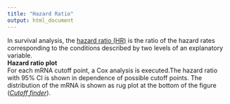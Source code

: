 ```yaml
---
title: "Hazard Ratio"
output: html_document
---
```


In survival analysis, the [hazard ratio (HR)](http://en.wikipedia.org/wiki/Hazard_ratio) is the ratio of the hazard rates corresponding to the conditions described by two levels of an explanatory variable.   
**Hazard ratio plot**  
For each mRNA cutoff point, a Cox analysis is executed.The hazard ratio with 95% CI is shown in dependence of possible cutoff points. The distribution of the mRNA is shown as rug plot at the bottom of the figure ([*Cutoff finder*](http://molpath.charite.de/cutoff/docs/Cutoff_Finder_manual.pdf)).   
